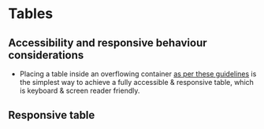 
# Tables

## Accessibility and responsive behaviour considerations
- Placing a table inside an overflowing container [as per these guidelines](https://adrianroselli.com/2020/11/under-engineered-responsive-tables.html?ref=sidebar) is the simplest way to achieve a fully accessible & responsive table, which is keyboard & screen reader friendly.

<Preview>
    <Story id="components-tables--table" />
</Preview>

## Responsive table

<Preview>
    <Story id="components-tables--table-responsive" />
</Preview>

